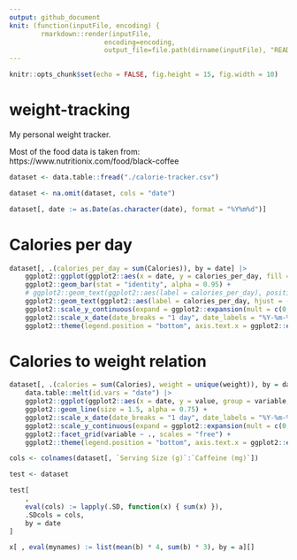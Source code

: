 ```yaml
---
output: github_document
knit: (function(inputFile, encoding) { 
        rmarkdown::render(inputFile,
                        encoding=encoding, 
                        output_file=file.path(dirname(inputFile), "README.md")) }) # , "../dist"
---
```


```r
knitr::opts_chunk$set(echo = FALSE, fig.height = 15, fig.width = 10)
```

# weight-tracking

My personal weight tracker.

Most of the food data is taken from: https://www.nutritionix.com/food/black-coffee

```r
dataset <- data.table::fread("./calorie-tracker.csv")

dataset <- na.omit(dataset, cols = "date")
```

```r
dataset[, date := as.Date(as.character(date), format = "%Y%m%d")]
```


# Calories per day

```r
dataset[, .(calories_per_day = sum(Calories)), by = date] |>
	ggplot2::ggplot(ggplot2::aes(x = date, y = calories_per_day, fill = calories_per_day)) +
	ggplot2::geom_bar(stat = "identity", alpha = 0.95) +
	# ggplot2::geom_text(ggplot2::aes(label = calories_per_day), position = ggplot2::position_dodge(width = 0.9), angle = 90, hjust = -0.25) + 
	ggplot2::geom_text(ggplot2::aes(label = calories_per_day, hjust = -0.35), angle = 90) +
	ggplot2::scale_y_continuous(expand = ggplot2::expansion(mult = c(0, .25)), n.breaks = 20) +
	ggplot2::scale_x_date(date_breaks = "1 day", date_labels = "%Y-%m-%d") +
	ggplot2::theme(legend.position = "bottom", axis.text.x = ggplot2::element_text(angle = 90, vjust = 1, hjust = 1))
```

# Calories to weight relation

```r
dataset[, .(calories = sum(Calories), weight = unique(weight)), by = date] |>
	data.table::melt(id.vars = "date") |>
	ggplot2::ggplot(ggplot2::aes(x = date, y = value, group = variable, colour = variable)) +
	ggplot2::geom_line(size = 1.5, alpha = 0.75) +
	ggplot2::scale_x_date(date_breaks = "1 day", date_labels = "%Y-%m-%d") +
	ggplot2::scale_y_continuous(expand = ggplot2::expansion(mult = c(0, .25)), n.breaks = 20) +
	ggplot2::facet_grid(variable ~ ., scales = "free") +
	ggplot2::theme(legend.position = "bottom", axis.text.x = ggplot2::element_text(angle = 90, vjust = 1, hjust = 1))
```


```r
cols <- colnames(dataset[, `Serving Size (g)`:`Caffeine (mg)`])

test <- dataset

test[
	,
	eval(cols) := lapply(.SD, function(x) { sum(x) }),
	.SDcols = cols,
	by = date
]

x[ , eval(mynames) := list(mean(b) * 4, sum(b) * 3), by = a][]
```

